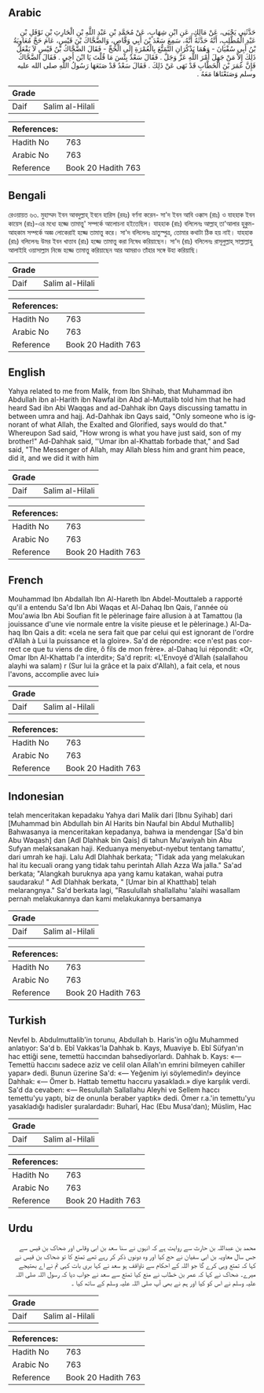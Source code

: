 ## Arabic


<div dir="rtl" lang="ar" style={{fontSize:'larger',backgroundColor:'#f8f9fa',padding:20}}>
حَدَّثَنِي يَحْيَى، عَنْ مَالِكٍ، عَنِ ابْنِ شِهَابٍ، عَنْ مُحَمَّدِ بْنِ عَبْدِ اللَّهِ بْنِ الْحَارِثِ بْنِ نَوْفَلِ بْنِ عَبْدِ الْمُطَّلِبِ، أَنَّهُ حَدَّثَهُ أَنَّهُ، سَمِعَ سَعْدَ بْنَ أَبِي وَقَّاصٍ، وَالضَّحَّاكَ بْنَ قَيْسٍ، عَامَ حَجَّ مُعَاوِيَةُ بْنُ أَبِي سُفْيَانَ - وَهُمَا يَذْكُرَانِ التَّمَتُّعَ بِالْعُمْرَةِ إِلَى الْحَجِّ - فَقَالَ الضَّحَّاكُ بْنُ قَيْسٍ لاَ يَفْعَلُ ذَلِكَ إِلاَّ مَنْ جَهِلَ أَمْرَ اللَّهِ عَزَّ وَجَلَّ ‏.‏ فَقَالَ سَعْدٌ بِئْسَ مَا قُلْتَ يَا ابْنَ أَخِي ‏.‏ فَقَالَ الضَّحَّاكُ فَإِنَّ عُمَرَ بْنَ الْخَطَّابِ قَدْ نَهَى عَنْ ذَلِكَ ‏.‏ فَقَالَ سَعْدٌ قَدْ صَنَعَهَا رَسُولُ اللَّهِ صلى الله عليه وسلم وَصَنَعْنَاهَا مَعَهُ ‏.‏
</div>
<div style={{backgroundColor:'#f8f9fa',padding:20, marginBottom: 10}}><table> <thead> <tr> <th>Grade</th> <th></th> </tr> </thead> <tbody> <tr><td>Daif</td><td>Salim al-Hilali</td></tr></tbody></table><table> <thead> <tr> <th>References:</th> <th></th> </tr> </thead> <tbody><tr><td>Hadith No</td><td>763</td></tr><tr><td>Arabic No</td><td>763</td></tr><tr><td>Reference</td><td>Book 20 Hadith 763</td></tr></tbody></table></div>

## Bengali


<div dir="ltr" lang="bn" style={{fontSize:'larger',backgroundColor:'#f8f9fa',padding:20}}>
রেওয়ায়ত ৬৩. মুহাম্মদ ইবন আবদুল্লাহ্ ইবনে হারিস (রহঃ) বর্ণনা করেন- সা'দ ইবন আবি ওক্কাস (রাঃ) ও যাহহাক ইবন কায়েস (রাঃ)-এর মধ্যে হজ্জে তামাত্তু' সম্পর্কে আলোচনা হইতেছিল। যাহহাক (রাঃ) বলিলেনঃ আল্লাহ্ তা'আলার হুকুম-আহকাম সম্পর্কে অজ্ঞ লোকেরাই হজ্জে তামাত্তু করে। সা'দ বলিলেনঃ ভ্রাতুস্পুত্র, তোমার কথাটা ঠিক হয় নাই। যাহহাক (রাঃ) বলিলেনঃ উমর ইবন খাত্তাব (রাঃ) হজ্জে তামাত্তু করা নিষেধ করিয়াছেন। সা'দ (রাঃ) বলিলেনঃ রাসূলুল্লাহ্ সাল্লাল্লাহু আলাইহি ওয়াসাল্লাম নিজে হজ্জে তামাত্তু করিয়াছেন আর আমরাও তাঁহার সঙ্গে উহা করিয়াছি।
</div>
<div style={{backgroundColor:'#f8f9fa',padding:20, marginBottom: 10}}><table> <thead> <tr> <th>Grade</th> <th></th> </tr> </thead> <tbody> <tr><td>Daif</td><td>Salim al-Hilali</td></tr></tbody></table><table> <thead> <tr> <th>References:</th> <th></th> </tr> </thead> <tbody><tr><td>Hadith No</td><td>763</td></tr><tr><td>Arabic No</td><td>763</td></tr><tr><td>Reference</td><td>Book 20 Hadith 763</td></tr></tbody></table></div>

## English


<div dir="ltr" lang="en" style={{fontSize:'larger',backgroundColor:'#f8f9fa',padding:20}}>
Yahya related to me from Malik, from Ibn Shihab, that Muhammad ibn Abdullah ibn al-Harith ibn Nawfal ibn Abd al-Muttalib told him that he had heard Sad ibn Abi Waqqas and ad-Dahhak ibn Qays discussing tamattu in between umra and hajj. Ad-Dahhak ibn Qays said, "Only someone who is ignorant of what Allah, the Exalted and Glorified, says would do that." Whereupon Sad said, "How wrong is what you have just said, son of my brother!" Ad-Dahhak said, ''Umar ibn al-Khattab forbade that," and Sad said, "The Messenger of Allah, may Allah bless him and grant him peace, did it, and we did it with him
</div>
<div style={{backgroundColor:'#f8f9fa',padding:20, marginBottom: 10}}><table> <thead> <tr> <th>Grade</th> <th></th> </tr> </thead> <tbody> <tr><td>Daif</td><td>Salim al-Hilali</td></tr></tbody></table><table> <thead> <tr> <th>References:</th> <th></th> </tr> </thead> <tbody><tr><td>Hadith No</td><td>763</td></tr><tr><td>Arabic No</td><td>763</td></tr><tr><td>Reference</td><td>Book 20 Hadith 763</td></tr></tbody></table></div>

## French


<div dir="ltr" lang="fr" style={{fontSize:'larger',backgroundColor:'#f8f9fa',padding:20}}>
Mouhammad Ibn Abdallah Ibn Al-Hareth Ibn Abdel-Mouttaleb a rapporté qu'il a entendu Sa'd Ibn Abi Waqas et Al-Dahaq Ibn Qais, l'année où Mou'awia Ibn Abi Soufian fit le pèlerinage faire allusion à at Tamattou (la jouissance d'une vie normale entre la visite pieuse et le pèlerinage.) Al-Dahaq Ibn Qais a dit: «cela ne sera fait que par celui qui est ignorant de l'ordre d'Allah à Lui la puissance et la gloire». Sa'd de répondre: «ce n'est pas correct ce que tu viens de dire, ô fils de mon frère». al-Dahaq lui répondit: «Or, Omar Ibn Al-Khattab l'a interdit»; Sa'd reprit: «L'Envoyé d'Allah (salallahou alayhi wa salam) r (Sur lui la grâce et la paix d'Allah), a fait cela, et nous l'avons, accomplie avec lui»
</div>
<div style={{backgroundColor:'#f8f9fa',padding:20, marginBottom: 10}}><table> <thead> <tr> <th>Grade</th> <th></th> </tr> </thead> <tbody> <tr><td>Daif</td><td>Salim al-Hilali</td></tr></tbody></table><table> <thead> <tr> <th>References:</th> <th></th> </tr> </thead> <tbody><tr><td>Hadith No</td><td>763</td></tr><tr><td>Arabic No</td><td>763</td></tr><tr><td>Reference</td><td>Book 20 Hadith 763</td></tr></tbody></table></div>

## Indonesian


<div dir="ltr" lang="id" style={{fontSize:'larger',backgroundColor:'#f8f9fa',padding:20}}>
telah menceritakan kepadaku Yahya dari Malik dari [Ibnu Syihab] dari [Muhammad bin Abdullah bin Al Harits bin Naufal bin Abdul Muthallib] Bahwasanya ia menceritakan kepadanya, bahwa ia mendengar [Sa'd bin Abu Waqash] dan [Adl Dlahhak bin Qais] di tahun Mu'awiyah bin Abu Sufyan melaksanakan haji. Keduanya menyebut-nyebut tentang tamattu', dari umrah ke haji. Lalu Adl Dlahhak berkata; "Tidak ada yang melakukan hal itu kecuali orang yang tidak tahu perintah Allah Azza Wa jalla." Sa'ad berkata; "Alangkah buruknya apa yang kamu katakan, wahai putra saudaraku! " Adl Dlahhak berkata, " [Umar bin al Khatthab] telah melarangnya." Sa'd berkata lagi, "Rasulullah shallallahu 'alaihi wasallam pernah melakukannya dan kami melakukannya bersamanya
</div>
<div style={{backgroundColor:'#f8f9fa',padding:20, marginBottom: 10}}><table> <thead> <tr> <th>Grade</th> <th></th> </tr> </thead> <tbody> <tr><td>Daif</td><td>Salim al-Hilali</td></tr></tbody></table><table> <thead> <tr> <th>References:</th> <th></th> </tr> </thead> <tbody><tr><td>Hadith No</td><td>763</td></tr><tr><td>Arabic No</td><td>763</td></tr><tr><td>Reference</td><td>Book 20 Hadith 763</td></tr></tbody></table></div>

## Turkish


<div dir="ltr" lang="tr" style={{fontSize:'larger',backgroundColor:'#f8f9fa',padding:20}}>
Nevfel b. Abdulmuttalib'in torunu, Abdullah b. Haris'in oğlu Muhammed anlatıyor: Sa'd b. Ebî Vakkas'la Dahhak b. Kays, Muaviye b. Ebî Süfyan'ın hac ettiği sene, temettü haccından bahsediyorlardı. Dahhak b. Kays: «— Temettü haccını sadece aziz ve celil olan Allah'ın emrini bilmeyen cahiller yapar» dedi. Bunun üzerine Sa'd: «— Yeğenim iyi söylemedin!» deyince Dahhak: «— Ömer b. Hattab temettu haccıru yasakladı.» diye karşılık verdi. Sa'd da cevaben: «— Resulullah Sallallahu Aleyhi ve Sellem haccı temettu'yu yaptı, biz de onunla beraber yaptık» dedi. Ömer r.a.'in temettu'yu yasakladığı hadisler şuralardadır: Buharî, Hac (Ebu Musa'dan); Müslim, Hac
</div>
<div style={{backgroundColor:'#f8f9fa',padding:20, marginBottom: 10}}><table> <thead> <tr> <th>Grade</th> <th></th> </tr> </thead> <tbody> <tr><td>Daif</td><td>Salim al-Hilali</td></tr></tbody></table><table> <thead> <tr> <th>References:</th> <th></th> </tr> </thead> <tbody><tr><td>Hadith No</td><td>763</td></tr><tr><td>Arabic No</td><td>763</td></tr><tr><td>Reference</td><td>Book 20 Hadith 763</td></tr></tbody></table></div>

## Urdu


<div dir="rtl" lang="ur" style={{fontSize:'larger',backgroundColor:'#f8f9fa',padding:20}}>
محمد بن عبداللہ بن حارث سے روایت ہے کہ انہوں نے سنا سعد بن ابی وقاس اور ضحاک بن قیس سے جس سال معاویہ بن ابی سفیان نے حج کیا اور وہ دونوں ذکر کر رہے تھے تمتع کا تو ضحاک بن قیس نے کہا کہ تمتع وہی کرے گا جو اللہ کے احکام سے ناواقف ہو سعد نے کہا بری بات کہی تم نے اے بھتیجے میرے۔ ضحاک نے کہا کہ عمر بن خطاب نے منع کیا تمتع سے سعد نے جواب دیا کہ رسول اللہ صلی اللہ علیہ وسلم نے اس کو کیا اور ہم نے بھی آپ صلی اللہ علیہ وسلم کے ساتھ کیا ۔
</div>
<div style={{backgroundColor:'#f8f9fa',padding:20, marginBottom: 10}}><table> <thead> <tr> <th>Grade</th> <th></th> </tr> </thead> <tbody> <tr><td>Daif</td><td>Salim al-Hilali</td></tr></tbody></table><table> <thead> <tr> <th>References:</th> <th></th> </tr> </thead> <tbody><tr><td>Hadith No</td><td>763</td></tr><tr><td>Arabic No</td><td>763</td></tr><tr><td>Reference</td><td>Book 20 Hadith 763</td></tr></tbody></table></div>